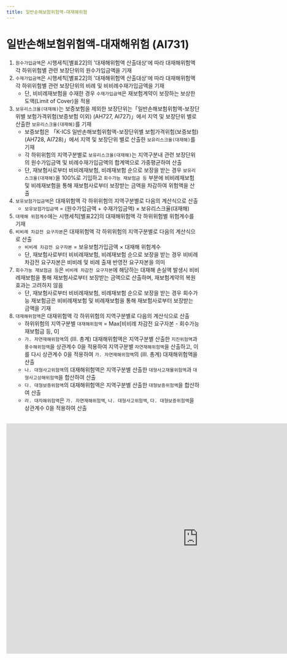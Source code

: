 ```yaml
---
title: 일반손해보험위험액-대재해위험
---
```

# 일반손해보험위험액-대재해위험 (AI731)

<Accordion multiple activeIndex={[]}>
<AccordionTab header="[작성 요령]">

1) `원수가입금액`은 시행세칙[별표22]의 '대재해위험액 산출대상'에 따라 대재해위험액 각 하위위험별 관련 보장단위의 원수가입금액을 기재
2) `수재가입금액`은 시행세칙[별표22]의 '대재해위험액 산출대상'에 따라 대재해위험액 각 하위위험별 관련 보장단위의 비례 및 비비례수재가입금액을 기재
   - 단, 비비례재보험을 수재한 경우 `수재가입금액`은 재보험계약이 보장하는 보상한도액(Limit of Cover)을 적용
3) `보유리스크율(대재해)`는 보증보험을 제외한 보장단위는「일반손해보험위험액-보장단위별 보험가격위험(보증보험 이외) (AH727, AI727)」에서 지역 및 보장단위 별로 산출한 `보유리스크율(대재해)`를 기재
   - 보증보험은 「K-ICS 일반손해보험위험액-보장단위별 보험가격위험(보증보험)(AH728, AI728)」에서 지역 및 보장단위 별로 산출한 `보유리스크율(대재해)`를 기재
   - 각 하위위험의 지역구분별로 `보유리스크율(대재해)`는 지역구분내 관련 보장단위의 원수가입금액 및 비례수재가입금액의 합계액으로 가중평균하여 산출
   - 단, 재보험사로부터 비비례재보험, 비례재보험 순으로 보장을 받는 경우 `보유리스크율(대재해)`을 100%로 기입하고 `회수가능 재보험금 등` 부분에 비비례재보험 및 비례재보험을 통해 재보험사로부터 보장받는 금액을 차감하여 위험액을 산출
4) `보유보험가입금액`은 대재위험액 각 하위위험의 지역구분별로 다음의 계산식으로 산출
   - `보유보험가입금액` = (원수가입금액 + 수재가입금액) × 보유리스크율(대재해)
5) `대재해 위험계수`에는 시행세칙[별표22]의 대재해위험액 각 하위위험별 위험계수를 기재
6) `비비례 차감전 요구자본`은 대재위험액 각 하위위험의 지역구분별로 다음의 계산식으로 산출
   - `비비례 차감전 요구자본` = 보유보험가입금액 × 대재해 위험계수
   - 단, 재보험사로부터 비비례재보험, 비례재보험 순으로 보장을 받는 경우 비비례 차감전 요구자본은 비비례 및 비례 출재 반영전 요구자본을 의미
7) `회수가능 재보험금 등`은 `비비례 차감전 요구자본`에 해당하는 대재해 손실액 발생시 비비례재보험을 통해 재보험사로부터 보장받는 금액으로 산출하며, 재보험계약의 복원효과는 고려하지 않음
   - 단, 재보험사로부터 비비례재보험, 비례재보험 순으로 보장을 받는 경우 회수가능 재보험금은 비비례재보험 및 비례재보험을 통해 재보험사로부터 보장받는 금액을 기재
8) `대재해위험액`은 대재위험액 각 하위위험의 지역구분별로 다음의 계산식으로 산출
   - 하위위험의 지역구분별 `대재해위험액` = Max[비비례 차감전 요구자본 - 회수가능 재보험금 등, 0]
   - `가. 자연재해위험액`의 (Ⅲ. 총계) 대재해위험액은 지역구분별 산출한 `지진위험액`과 `풍수해위험액`을 상관계수 0을 적용하여 지역구분별 `자연재해위험액`을 산출하고, 이를 다시 상관계수 0을 적용하여 `가. 자연재해위험액`의 (Ⅲ. 총계) 대재해위험액을 산출
   - `나. 대형사고위험액`의 대재해위험액은 지역구분별 산출한 `대형사고재물위험액`과 `대형사고상해위험액`을 합산하여 산출
   - `다. 대형보증위험액`의 대재해위험액은 지역구분별 산출한 `대형보증위험액`을 합산하여 산출
   - `라. 대자해위험액`은 `가. 자연재해위험액`, `나. 대형사고위험액`, `다. 대형보증위험액`을 상관계수 0을 적용하여 산출

</AccordionTab>
</Accordion>

<br/>

<iframe width="1000" height="600" frameBorder="0" scrolling="no"
src="https://onedrive.live.com/embed?resid=AB5F66CE0CF8D024%2116554&authkey=%21ACzRWZavyE-79hc&em=2
&AllowTyping=True
&wdAllowInteractivity=False&ActiveCell='4-6'!F10&Item='4-6'!A7:L331
&wdHideGridlines=True
&wdDownloadButton=False
&waccluster=PSG3">
</iframe>
